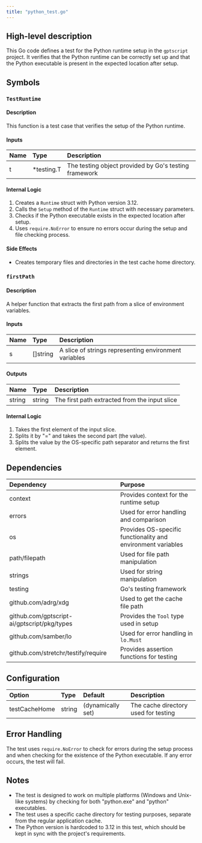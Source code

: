 ```yaml
---
title: "python_test.go"
---
```


## High-level description
This Go code defines a test for the Python runtime setup in the `gptscript` project. It verifies that the Python runtime can be correctly set up and that the Python executable is present in the expected location after setup.

## Symbols

### `TestRuntime`
#### Description
This function is a test case that verifies the setup of the Python runtime.

#### Inputs
| Name | Type | Description |
|:-----|:-----|:------------|
| t | *testing.T | The testing object provided by Go's testing framework |

#### Internal Logic
1. Creates a `Runtime` struct with Python version 3.12.
2. Calls the `Setup` method of the `Runtime` struct with necessary parameters.
3. Checks if the Python executable exists in the expected location after setup.
4. Uses `require.NoError` to ensure no errors occur during the setup and file checking process.

#### Side Effects
- Creates temporary files and directories in the test cache home directory.

### `firstPath`
#### Description
A helper function that extracts the first path from a slice of environment variables.

#### Inputs
| Name | Type | Description |
|:-----|:-----|:------------|
| s | []string | A slice of strings representing environment variables |

#### Outputs
| Name | Type | Description |
|:-----|:-----|:------------|
| string | string | The first path extracted from the input slice |

#### Internal Logic
1. Takes the first element of the input slice.
2. Splits it by "=" and takes the second part (the value).
3. Splits the value by the OS-specific path separator and returns the first element.

## Dependencies
| Dependency | Purpose |
|:-----------|:--------|
| context | Provides context for the runtime setup |
| errors | Used for error handling and comparison |
| os | Provides OS-specific functionality and environment variables |
| path/filepath | Used for file path manipulation |
| strings | Used for string manipulation |
| testing | Go's testing framework |
| github.com/adrg/xdg | Used to get the cache file path |
| github.com/gptscript-ai/gptscript/pkg/types | Provides the `Tool` type used in setup |
| github.com/samber/lo | Used for error handling in `lo.Must` |
| github.com/stretchr/testify/require | Provides assertion functions for testing |

## Configuration
| Option | Type | Default | Description |
|:-------|:-----|:--------|:------------|
| testCacheHome | string | (dynamically set) | The cache directory used for testing |

## Error Handling
The test uses `require.NoError` to check for errors during the setup process and when checking for the existence of the Python executable. If any error occurs, the test will fail.

## Notes
- The test is designed to work on multiple platforms (Windows and Unix-like systems) by checking for both "python.exe" and "python" executables.
- The test uses a specific cache directory for testing purposes, separate from the regular application cache.
- The Python version is hardcoded to 3.12 in this test, which should be kept in sync with the project's requirements.